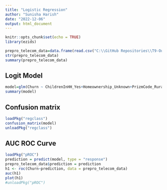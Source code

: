 ```yaml
---
title: "Logistic Regression"
author: "Sunisha Harish"
date: "2022-12-06"
output: html_document
---
```


```r
knitr::opts_chunk$set(echo = TRUE)
library(ezids)
```

```r
prepro_telecom_data=data.frame(read.csv("C:\\GitHub Repositories\\T9-Outlier-22FA\\Data Preprocessing\\train_under.csv"))
str(prepro_telecom_data)
summary(prepro_telecom_data)
```

## Logit Model

```r
model=glm(Churn ~ ChildrenInHH_Yes+Homeownership_Unknown+PrizmCode_Rural+PrizmCode_Suburban+PrizmCode_Town+MonthlyMinutes+MonthlyRevenue+TotalRecurringCharge+DirectorAssistedCalls+OverageMinutes+RoamingCalls+DroppedCalls+UnansweredCalls+CustomerCareCalls+MonthsInService+UniqueSubs+ActiveSubs+CurrentEquipmentDays+AgeHH1+AgeHH2, prepro_telecom_data, family = "binomial")
summary(model)
```

## Confusion matrix

```r
loadPkg("regclass")
confusion_matrix(model)
unloadPkg("regclass")
```

## AUC ROC Curve

```r
loadPkg("pROC")
prediction = predict(model, type = "response")
prepro_telecom_data$prediction = prediction
h1 <- roc(Churn~prediction, data = prepro_telecom_data)
auc(h1)
plot(h1)
#unloadPkg("pROC")
```